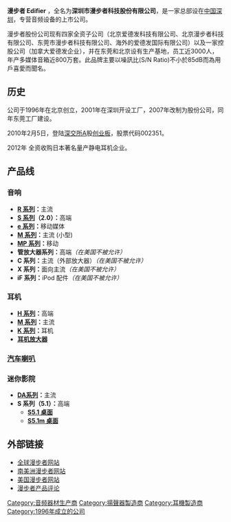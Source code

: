 {{Infobox_Company
| company_name = 深圳市漫步者科技股份有限公司
| company_logo = [[File:Edifier_logo.png|File:Edifier_logo.png]]
| type = [[股份有限公司|股份有限公司]][[上市公司|上市公司]]
| company_slogan = 好声音用心造
| foundation = 1996
| location = [[中国|中国]][[广东省|广东省]][[深圳市|深圳市]][[南山区|南山区]][[西丽街道|西丽街道]]松坪山社区朗山路13号清华紫光科技园3层A302室
| num_employees = 3,000
| industry = [[消费电子|消费电子]]
| products = [[扬声器|扬声器]]、[[耳机|耳机]]、[[音频设备|音频设备]]
| homepage = [http://www.edifier.com www.edifier.com]|
| founder = 张文东
| name_en = Edifier
| traded_as = [[深交所|深交所]]002351
}}

'''漫步者 Edifier''' ，全名为'''深圳市漫步者科技股份有限公司'''，是一家总部设在[[中国|中国]][[深圳|深圳]]，专营音频设备的上市公司。


漫步者股份公司现有四家全资子公司（北京爱德发科技有限公司、北京漫步者科技有限公司、东莞市漫步者科技有限公司、海外的爱德发国际有限公司）以及一家控股公司（加拿大爱德发企业），并在东莞和北京设有生产基地，员工近3000人，年产多媒体音箱近800万套。此品牌主要以噪訊比(S/N Ratio)不小於85dB而為用戶喜愛而聞名。

== 历史 ==
公司于1996年在北京创立，2001年在深圳开设工厂，2007年改制为股份公司，同年东莞工厂建设。

2010年2月5日，登陆[[深交所|深交所]]A股[[创业板指|创业板]]，股票代码002351。

2012年 全资收购日本著名量产静电耳机企业{{tsl|jp|スタックス (イヤースピーカー)|STAX}}。

==产品线==

===音响===
*'''[https://web.archive.org/web/20090414182628/http://www.edifier.com/eng2005/product/speaker_series_r.htm R 系列]：'''主流
*'''[https://web.archive.org/web/20090413091851/http://www.edifier.com/eng2005/product/speaker_series_sx.htm S 系列]（2.0）：'''高端
*'''[https://web.archive.org/web/20090414163418/http://www.edifier.com/eng2005/product/speaker_series_ee.htm e 系列]：'''移动媒体 
*'''[https://web.archive.org/web/20090414163515/http://www.edifier.com/eng2005/product/speaker_series_ma.htm M 系列]：'''主流 (小型)
*'''[https://web.archive.org/web/20090414114924/http://www.edifier.com/eng2005/product/speaker_series_mm.htm MP 系列]：'''移动
*'''管放大器系列：'''高端''（在美国不被允许）''
*'''C 系列：'''主流（外部放大器）''（在美国不被允许）''
*'''X 系列：'''面向主流''（在美国不被允许）''
*'''iF 系列：'''iPod 配件''（在美国不被允许）''

===耳机===
*'''[https://web.archive.org/web/20090713005149/http://www.edifier.com/eng2005/product/headphone_series_h.htm H 系列]：'''高端
*'''[https://web.archive.org/web/20090713005154/http://www.edifier.com/eng2005/product/headphone_series_m.htm M 系列]：'''主流
*'''[https://web.archive.org/web/20090306145105/http://www.edifier.com/eng2005/product/headphone_series_k.htm K 系列]：'''耳机 
*'''[https://web.archive.org/web/20100128101252/http://www.edifier.com/eng2005/product/headphoneamp_index.htm 耳机放大器]'''

===[https://web.archive.org/web/20090415172142/http://www.edifier.com/eng2005/product/autospeaker_index.htm 汽车喇叭]===

===迷你影院===
*'''[https://web.archive.org/web/20100227030430/http://www.edifier.com/eng2005/product/speaker_series_da.htm DA系列]：'''主流
*'''S 系列（5.1）：'''高端
**'''[https://web.archive.org/web/20090413141429/http://www.edifier.com/eng2005/product/s0001_00.htm S5.1 桌面]'''
**'''[https://web.archive.org/web/20090414182439/http://www.edifier.com/eng2005/product/s0002_00.htm S5.1m 桌面]'''

==外部链接==
*[http://www.edifier-international.com 全球漫步者网站] {{Wayback|url=http://www.edifier-international.com/ |date=20190703072301 }}
*[http://www.edifierla.com 南美洲漫步者网站] {{Wayback|url=http://www.edifierla.com/ |date=20190104104546 }}
*[https://web.archive.org/web/20090426150520/http://www.edifier.com/eng2005/ 美国漫步者网站]
*[https://web.archive.org/web/20090503090629/http://www.edifier.com/eng2005/reviews.htm 漫步者产品评论]
{{SZSECI}}
[[Category:音频器材生产商|Category:音频器材生产商]]
[[Category:揚聲器製造商|Category:揚聲器製造商]]
[[Category:耳機製造商|Category:耳機製造商]]
[[Category:1996年成立的公司|Category:1996年成立的公司]]